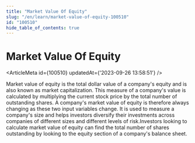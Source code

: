 ```yaml
---
title: "Market Value Of Equity"
slug: "/en/learn/market-value-of-equity-100510"
id: "100510"
hide_table_of_contents: true
---
```



# Market Value Of Equity

<ArticleMeta id={100510} updatedAt={'2023-09-26 13:58:51'} />
<div className='border-solid border-b border-t-0 my-4 border-[var(--ifm-color-gray-300)]' />

Market value of equity is the total dollar value of a company's equity and is also known as market capitalization. This measure of a company's value is calculated by multiplying the current stock price by the total number of outstanding shares. A company's market value of equity is therefore always changing as these two input variables change. It is used to measure a company's size and helps investors diversify their investments across companies of different sizes and different levels of risk.Investors looking to calculate market value of equity can find the total number of shares outstanding by looking to the equity section of a company's balance sheet.
